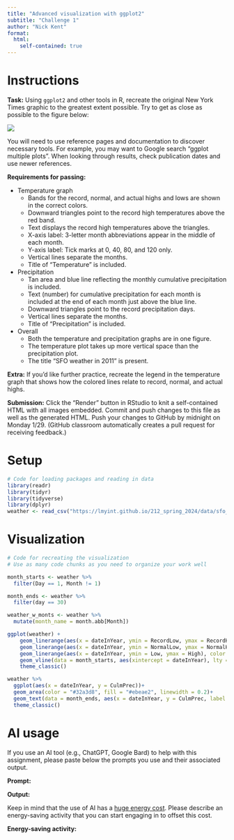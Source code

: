 ```yaml
---
title: "Advanced visualization with ggplot2"
subtitle: "Challenge 1"
author: "Nick Kent"
format: 
  html:
    self-contained: true
---
```


# Instructions

**Task:** Using `ggplot2` and other tools in R, recreate the original New York Times graphic to the greatest extent possible. Try to get as close as possible to the figure below:

![](https://lmyint.github.io/212_spring_2024/images/hw1_goal.png){width=600, fig-align="center"}

You will need to use reference pages and documentation to discover necessary tools. For example, you may want to Google search "ggplot multiple plots". When looking through results, check publication dates and use newer references.

**Requirements for passing:**

- Temperature graph
    - Bands for the record, normal, and actual highs and lows are shown in the correct colors.
    - Downward triangles point to the record high temperatures above the red band.
    - Text displays the record high temperatures above the triangles.
    - X-axis label: 3-letter month abbreviations appear in the middle of each month.
    - Y-axis label: Tick marks at 0, 40, 80, and 120 only.
    - Vertical lines separate the months.
    - Title of "Temperature" is included.
- Precipitation
    - Tan area and blue line reflecting the monthly cumulative precipitation is included.
    - Text (number) for cumulative precipitation for each month is included at the end of each month just above the blue line.
    - Downward triangles point to the record precipitation days.
    - Vertical lines separate the months.
    - Title of "Precipitation" is included.
- Overall
    - Both the temperature and precipitation graphs are in one figure.
    - The temperature plot takes up more vertical space than the precipitation plot.
    - The title "SFO weather in 2011" is present.

**Extra:** If you'd like further practice, recreate the legend in the temperature graph that shows how the colored lines relate to record, normal, and actual highs.

**Submission:** Click the "Render" button in RStudio to knit a self-contained HTML with all images embedded. Commit and push changes to this file as well as the generated HTML. Push your changes to GitHub by midnight on Monday 1/29. (GitHub classroom automatically creates a pull request for receiving feedback.)



# Setup

```r
# Code for loading packages and reading in data
library(readr)
library(tidyr)
library(tidyverse)
library(dplyr)
weather <- read_csv("https://lmyint.github.io/212_spring_2024/data/sfo_weather.csv")
```



# Visualization

```r
# Code for recreating the visualization
# Use as many code chunks as you need to organize your work well

month_starts <- weather %>% 
  filter(Day == 1, Month != 1)

month_ends <- weather %>% 
  filter(day == 30)

weather_w_monts <- weather %>% 
  mutate(month_name = month.abb[Month])
```

```r
ggplot(weather) +
    geom_linerange(aes(x = dateInYear, ymin = RecordLow, ymax = RecordHigh), color = "#ecebe3", linewidth = 1.5) +
    geom_linerange(aes(x = dateInYear, ymin = NormalLow, ymax = NormalHigh), color = "#C8B8BA", linewidth = 1.5) +
    geom_linerange(aes(x = dateInYear, ymin = Low, ymax = High), color = "#A90248", linewidth = 1.5) +
    geom_vline(data = month_starts, aes(xintercept = dateInYear), lty = "dashed", color = "#b2b2b2", linewidth = 0.3)+
    theme_classic()
```

```r
weather %>% 
  ggplot(aes(x = dateInYear, y = CulmPrec))+
  geom_area(color = "#32a3d8", fill = "#ebeae2", linewidth = 0.2)+
  geom_text(data = month_ends, aes(x = dateInYear, y = CulmPrec, label = CulmPrec), size = 3)+
  theme_classic()
```





# AI usage

If you use an AI tool (e.g., ChatGPT, Google Bard) to help with this assignment, please paste below the prompts you use and their associated output.

**Prompt:**

**Output:**

Keep in mind that the use of AI has a [huge energy cost](https://lmyint.github.io/212_spring_2024/syllabus.html#artificial-intelligence-ai-use). Please describe an energy-saving activity that you can start engaging in to offset this cost.

**Energy-saving activity:** 
